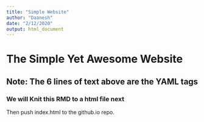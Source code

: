 ```yaml
---
title: "Simple Website"
author: "Daanesh"
date: "2/12/2020"
output: html_document
---
```


# The Simple Yet Awesome Website
## Note: The 6 lines of text above are the YAML tags
### We will Knit this RMD to a html file next
Then push index.html to the github.io repo.

